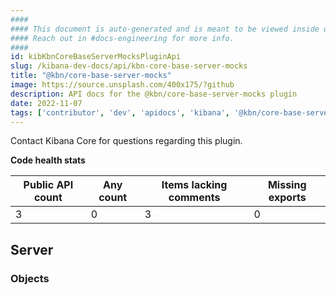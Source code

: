 ```yaml
---
####
#### This document is auto-generated and is meant to be viewed inside our experimental, new docs system.
#### Reach out in #docs-engineering for more info.
####
id: kibKbnCoreBaseServerMocksPluginApi
slug: /kibana-dev-docs/api/kbn-core-base-server-mocks
title: "@kbn/core-base-server-mocks"
image: https://source.unsplash.com/400x175/?github
description: API docs for the @kbn/core-base-server-mocks plugin
date: 2022-11-07
tags: ['contributor', 'dev', 'apidocs', 'kibana', '@kbn/core-base-server-mocks']
---
```




Contact Kibana Core for questions regarding this plugin.

**Code health stats**

| Public API count  | Any count | Items lacking comments | Missing exports |
|-------------------|-----------|------------------------|-----------------|
| 3 | 0 | 3 | 0 |

## Server

### Objects
<DocDefinitionList data={kbnCoreBaseServerMocksObj.server.objects}/>

